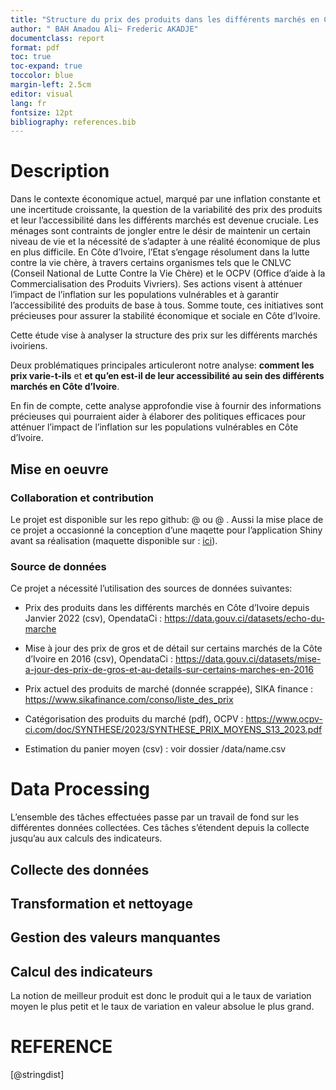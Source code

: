 ```yaml
---
title: "Structure du prix des produits dans les différents marchés en Côte d'Ivoire"
author: " BAH Amadou Ali~ Frederic AKADJE"
documentclass: report
format: pdf
toc: true
toc-expand: true
toccolor: blue
margin-left: 2.5cm
editor: visual
lang: fr
fontsize: 12pt
bibliography: references.bib
---
```


# Description

Dans le contexte économique actuel, marqué par une inflation constante et une incertitude croissante, la question de la variabilité des prix des produits et leur l'accessibilité dans les différents marchés est devenue cruciale. Les ménages sont contraints de jongler entre le désir de maintenir un certain niveau de vie et la nécessité de s'adapter à une réalité économique de plus en plus difficile. En Côte d'Ivoire, l'Etat s'engage résolument dans la lutte contre la vie chère, à travers certains organismes tels que le CNLVC (Conseil National de Lutte Contre la Vie Chère) et le OCPV (Office d'aide à la Commercialisation des Produits Vivriers). Ses actions visent à atténuer l'impact de l'inflation sur les populations vulnérables et à garantir l'accessibilité des produits de base à tous. Somme toute, ces initiatives sont précieuses pour assurer la stabilité économique et sociale en Côte d'Ivoire.

Cette étude vise à analyser la structure des prix sur les différents marchés ivoiriens.

Deux problématiques principales articuleront notre analyse: **comment les prix varie-t-ils** et **et qu'en est-il de leur accessibilité au sein des différents marchés en Côte d'Ivoire**.

En fin de compte, cette analyse approfondie vise à fournir des informations précieuses qui pourraient aider à élaborer des politiques efficaces pour atténuer l'impact de l'inflation sur les populations vulnérables en Côte d'Ivoire.

## Mise en oeuvre

### Collaboration et contribution

Le projet est disponible sur les repo github: \@ ou \@ . Aussi la mise place de ce projet a occasionné la conception d'une maqette pour l'application Shiny avant sa réalisation (maquette disponible sur : [ici](https://www.figma.com/file/IkEu8xdFRqfcr2R0eESQFC/Structure_Prix-team-library?type=design&mode=design&t=u1JtKOkRZorjGNiW-1)).

### Source de données

Ce projet a nécessité l'utilisation des sources de données suivantes:

-   Prix des produits dans les différents marchés en Côte d'Ivoire depuis Janvier 2022 (csv), OpendataCi : <https://data.gouv.ci/datasets/echo-du-marche>

-   Mise à jour des prix de gros et de détail sur certains marchés de la Côte d'Ivoire en 2016 (csv), OpendataCi : <https://data.gouv.ci/datasets/mise-a-jour-des-prix-de-gros-et-au-details-sur-certains-marches-en-2016>

-   Prix actuel des produits de marché (donnée scrappée), SIKA finance : <https://www.sikafinance.com/conso/liste_des_prix>

-   Catégorisation des produits du marché (pdf), OCPV : <https://www.ocpv-ci.com/doc/SYNTHESE/2023/SYNTHESE_PRIX_MOYENS_S13_2023.pdf>

-   Estimation du panier moyen (csv) : voir dossier /data/name.csv

# Data Processing

L'ensemble des tâches effectuées passe par un travail de fond sur les différentes données collectées. Ces tâches s'étendent depuis la collecte jusqu'au aux calculs des indicateurs.

## Collecte des données

## Transformation et nettoyage

## Gestion des valeurs manquantes

## Calcul des indicateurs

La notion de meilleur produit est donc le produit qui a le taux de variation moyen le plus petit et le taux de variation en valeur absolue le plus grand.

# REFERENCE

[@stringdist]
